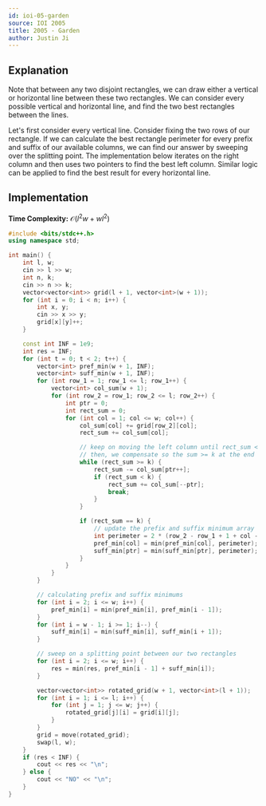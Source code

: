 ```yaml
---
id: ioi-05-garden
source: IOI 2005
title: 2005 - Garden
author: Justin Ji
---
```


## Explanation

Note that between any two disjoint rectangles, we can draw either a vertical
or horizontal line between these two rectangles. We can consider every possible 
vertical and horizontal line, and find the two best rectangles between the 
lines.

Let's first consider every vertical line. Consider fixing the two rows of our 
rectangle. If we can calculate the best rectangle perimeter for 
every prefix and suffix of our available columns, we can find our answer by 
sweeping over the splitting point. The implementation below iterates on the 
right column and then uses two pointers to find the best left column.
Similar logic can be applied to find the best result for every horizontal line.

## Implementation

**Time Complexity:** $\mathcal{O}(l^{2}w + wl^{2})$

<LanguageSection>
<CPPSection>

```cpp
#include <bits/stdc++.h>
using namespace std;

int main() {
    int l, w;
    cin >> l >> w;
    int n, k;
    cin >> n >> k;
    vector<vector<int>> grid(l + 1, vector<int>(w + 1));
    for (int i = 0; i < n; i++) {
        int x, y;
        cin >> x >> y;
        grid[x][y]++;
    }

    const int INF = 1e9;
    int res = INF;
    for (int t = 0; t < 2; t++) {
        vector<int> pref_min(w + 1, INF);
        vector<int> suff_min(w + 1, INF);
        for (int row_1 = 1; row_1 <= l; row_1++) {
            vector<int> col_sum(w + 1);
            for (int row_2 = row_1; row_2 <= l; row_2++) {
                int ptr = 0;
				int rect_sum = 0;
                for (int col = 1; col <= w; col++) {
                    col_sum[col] += grid[row_2][col];
                    rect_sum += col_sum[col];

					// keep on moving the left column until rect_sum < k
					// then, we compensate so the sum >= k at the end
                    while (rect_sum >= k) {
                        rect_sum -= col_sum[ptr++];
                        if (rect_sum < k) { 
                            rect_sum += col_sum[--ptr];  
                            break;
                        }
                    }

                    if (rect_sum == k) {
						// update the prefix and suffix minimum array
                        int perimeter = 2 * (row_2 - row_1 + 1 + col - ptr + 1);
                        pref_min[col] = min(pref_min[col], perimeter);
                        suff_min[ptr] = min(suff_min[ptr], perimeter);
                    }
                }
            }
        }

		// calculating prefix and suffix minimums
        for (int i = 2; i <= w; i++) {
            pref_min[i] = min(pref_min[i], pref_min[i - 1]);
        }
        for (int i = w - 1; i >= 1; i--) {
            suff_min[i] = min(suff_min[i], suff_min[i + 1]);
        }

		// sweep on a splitting point between our two rectangles
        for (int i = 2; i <= w; i++) {
            res = min(res, pref_min[i - 1] + suff_min[i]);
        }

        vector<vector<int>> rotated_grid(w + 1, vector<int>(l + 1));
        for (int i = 1; i <= l; i++) {
            for (int j = 1; j <= w; j++) {
                rotated_grid[j][i] = grid[i][j];
            }
        }
        grid = move(rotated_grid);
        swap(l, w);
    }
    if (res < INF) {
        cout << res << "\n";
    } else {
        cout << "NO" << "\n";
    }
}
```

</CPPSection>
</LanguageSection>